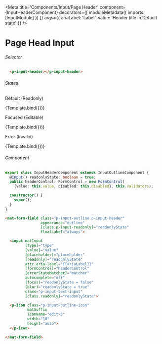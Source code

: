 
<Meta title='Components/Input/Page Header'
  component={InputHeaderComponent}
  decorators={[
    moduleMetadata({
      imports: [InputModule]
    })
  ]}
  args={{
    ariaLabel: 'Label',
    value: 'Header title in Default state'
  }}
/>


# Page Head Input

###### Selector

```html
  <p-input-header></p-input-header>
```

###### States
<Canvas>
  <p className="story-title">Default (Readonly)</p>
  <Story name="Default"
    args={{
    }}>
    {Template.bind({})}
  </Story>
  <p className="story-title">Focused (Editable)</p>
  <Story name="Focused"
    args={{
      readonlyState: false
    }}>
    {Template.bind({})}
  </Story>
  <p className="story-title">Error (Invalid)</p>
  <Story name="Error Message"
    args={{
      value: '',
      validators: Validators.required,
      matcher: new CustomErrorStateMatcher()
    }}>
    {Template.bind({})}
  </Story>
</Canvas>



###### Component
```ts
export class InputHeaderComponent extends InputOutlineComponent {
  @Input() readonlyState: boolean = true;
  public headerControl: FormControl = new FormControl(
    {value: this.value, disabled: this.disabled}, this.validators);

  constructor() {
    super();
  }
}
```

```html
<mat-form-field class="p-input-outline p-input-header"
                appearance="outline"
                [class.p-input-readonly]="readonlyState"
                floatLabel="always">

  <input matInput
         [type]="type"
         [value]="value"
         [placeholder]="placeholder"
         [readonly]="readonlyState"
         attr.aria-label="{{ariaLabel}}"
         [formControl]="headerControl"
         [errorStateMatcher]="matcher"
         autocomplete="off"
         (focus)="readonlyState = false"
         (blur)="readonlyState = true"
         class="p-input-text-input"
         [class.readonly]="readonlyState">

  <p-icon class="p-input-outline-icon"
          matSuffix
          iconName="edit-3"
          width="18"
          height="auto">
  </p-icon>

</mat-form-field>
```


